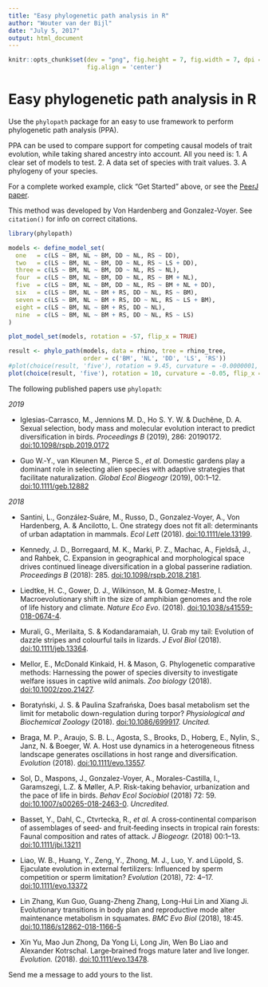 ```yaml
---
title: "Easy phylogenetic path analysis in R"
author: "Wouter van der Bijl"
date: "July 5, 2017"
output: html_document
---
```


```r
knitr::opts_chunk$set(dev = "png", fig.height = 7, fig.width = 7, dpi = 300, out.width = "600px",
                      fig.align = 'center')
```

# Easy phylogenetic path analysis in R

Use the `phylopath` package for an easy to use framework to perform phylogenetic path analysis (PPA).

PPA can be used to compare support for competing causal models of trait evolution, while taking shared ancestry into account. All you need is:
1. A clear set of models to test.
2. A data set of species with trait values.
3. A phylogeny of your species.

For a complete worked example, click "Get Started" above, or see the [PeerJ paper](https://doi.org/10.7717/peerj.4718).

This method was developed by Von Hardenberg and Gonzalez-Voyer. See `citation()` for info on correct citations.

```r
library(phylopath)

models <- define_model_set(
  one   = c(LS ~ BM, NL ~ BM, DD ~ NL, RS ~ DD),
  two   = c(LS ~ BM, NL ~ BM, DD ~ NL, RS ~ LS + DD),
  three = c(LS ~ BM, NL ~ BM, DD ~ NL, RS ~ NL),
  four  = c(LS ~ BM, NL ~ BM, DD ~ NL, RS ~ BM + NL),
  five  = c(LS ~ BM, NL ~ BM, DD ~ NL, RS ~ BM + NL + DD),
  six   = c(LS ~ BM, NL ~ BM + RS, DD ~ NL, RS ~ BM),
  seven = c(LS ~ BM, NL ~ BM + RS, DD ~ NL, RS ~ LS + BM),
  eight = c(LS ~ BM, NL ~ BM + RS, DD ~ NL),
  nine  = c(LS ~ BM, NL ~ BM + RS, DD ~ NL, RS ~ LS)
)

plot_model_set(models, rotation = -57, flip_x = TRUE)
```

```r
result <- phylo_path(models, data = rhino, tree = rhino_tree, 
                     order = c('BM', 'NL', 'DD', 'LS', 'RS'))
#plot(choice(result, 'five'), rotation = 9.45, curvature = -0.0000001, flip_x = TRUE)
plot(choice(result, 'five'), rotation = 10, curvature = -0.05, flip_x = TRUE)
```

The following published papers use `phylopath`:

*2019*

* Iglesias-Carrasco, M., Jennions M. D., Ho S. Y. W. & Duchêne, D. A. Sexual selection, body mass and molecular evolution interact to predict diversification in birds. _Proceedings B_ (2019), 286: 20190172. [doi:10.1098/rspb.2019.0172](https://doi.org/10.1098/rspb.2019.0172)

* Guo W.‐Y., van Kleunen M., Pierce S., _et al._ Domestic gardens play a dominant role in selecting alien species with adaptive strategies that facilitate naturalization. _Global Ecol Biogeogr_ (2019), 00:1–12. [doi:10.1111/geb.12882](https://doi.org/10.1111/geb.12882)

*2018*

* Santini, L., González‐Suáre, M., Russo, D., Gonzalez-Voyer, A., Von Hardenberg, A. & Ancilotto, L. One strategy does not fit all: determinants of urban adaptation in mammals. _Ecol Lett_ (2018). [doi:10.1111/ele.13199](https://doi.org/10.1111/ele.13199).

* Kennedy, J. D., Borregaard, M. K., Marki, P. Z., Machac, A., Fjeldså, J., and Rahbek, C. Expansion in geographical and morphological space drives continued lineage diversification in a global passerine radiation. _Proceedings B_ (2018): 285. [doi:10.1098/rspb.2018.2181](https://doi.org/10.1098/rspb.2018.2181).

* Liedtke, H. C., Gower, D. J., Wilkinson, M. & Gomez-Mestre, I. Macroevolutionary shift in the size of amphibian genomes and the role of life history and climate. _Nature Eco Evo_. (2018).  [doi:10.1038/s41559-018-0674-4](https://doi.org/10.1038/s41559-018-0674-4).

* Murali, G., Merilaita, S. & Kodandaramaiah, U. Grab my tail: Evolution of dazzle stripes and colourful tails in lizards. _J Evol Biol_ (2018). [doi:10.1111/jeb.13364](https://doi.org/10.1111/jeb.13364).

* Mellor, E., McDonald Kinkaid, H. & Mason, G. Phylogenetic comparative methods: Harnessing the power of species diversity to investigate welfare issues in captive wild animals. _Zoo biology_ (2018). [doi:10.1002/zoo.21427](https://doi.org/10.1002/zoo.21427).

* Boratyński, J. S. & Paulina Szafrańska, Does basal metabolism set the limit for metabolic down-regulation during torpor? _Physiological and Biochemical Zoology_ (2018). [doi:10.1086/699917](https://doi.org/10.1086/699917). _Uncited._

* Braga, M. P., Araujo, S. B. L., Agosta, S., Brooks, D., Hoberg, E., Nylin, S., Janz, N. & Boeger, W. A. Host use dynamics in a heterogeneous fitness landscape generates oscillations in host range and diversification. _Evolution_ (2018). [doi:10.1111/evo.13557](https://doi.org/10.1111/evo.13557).

* Sol, D., Maspons, J., Gonzalez-Voyer, A., Morales-Castilla, I., Garamszegi, L.Z. & Møller, A.P. Risk-taking behavior, urbanization and the pace of life in birds. _Behav Ecol Sociobiol_ (2018) 72: 59. [doi:10.1007/s00265-018-2463-0](https://doi.org/10.1007/s00265-018-2463-0). _Uncredited._

* Basset, Y., Dahl, C., Ctvrtecka, R., _et al._ A cross‐continental comparison of assemblages of seed‐ and fruit‐feeding insects in tropical rain forests: Faunal composition and rates of attack. _J Biogeogr._ (2018) 00:1–13. [doi:10.1111/jbi.13211](https://doi.org/10.1111/jbi.13211)

* Liao, W. B., Huang, Y., Zeng, Y., Zhong, M. J., Luo, Y. and Lüpold, S. Ejaculate evolution in external fertilizers: Influenced by sperm competition or sperm limitation? _Evolution_ (2018), 72: 4–17. [doi:10.1111/evo.13372](https://doi.org/10.1111/evo.13372)

* Lin Zhang, Kun Guo, Guang-Zheng Zhang, Long-Hui Lin and Xiang Ji. Evolutionary transitions in body plan and reproductive mode alter maintenance metabolism in squamates. _BMC Evo Biol_ (2018), 18:45. [doi:10.1186/s12862-018-1166-5](https://doi.org/10.1186/s12862-018-1166-5)

* Xin Yu, Mao Jun Zhong, Da Yong Li, Long Jin, Wen Bo Liao and Alexander Kotrschal. Large‐brained frogs mature later and live longer. _Evolution._ (2018). [doi:10.1111/evo.13478](https://doi.org/10.1111/evo.13478).

Send me a message to add yours to the list.

